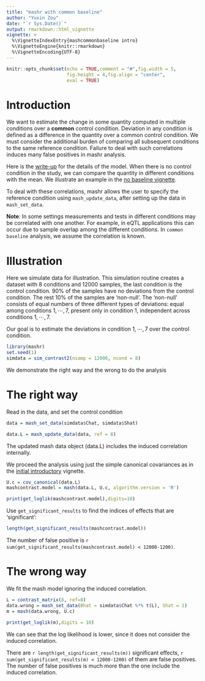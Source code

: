 ```yaml
---
title: "mashr with common baseline"
author: "Yuxin Zou"
date: "`r Sys.Date()`"
output: rmarkdown::html_vignette
vignette: >
  %\VignetteIndexEntry{mashcommonbaseline intro}
  %\VignetteEngine{knitr::rmarkdown}
  %\VignetteEncoding{UTF-8}
---
```


```r
knitr::opts_chunk$set(echo = TRUE,comment = "#",fig.width = 5,
                      fig.height = 4,fig.align = "center",
                      eval = TRUE)
```

# Introduction

We want to estimate the change in some quantity computed in multiple conditions over a **common** control condition. Deviation in any condition is defined as a difference in the quantity over a common control condition. We must consider the additional burden of comparing all subsequent conditions to the same reference condition. Failure to deal with such correlations induces many false positives in mashr analysis.

Here is the [write-up](MASH_baseline.pdf) for the details of the model. When there is no control condition in the study, we can compare the quantity in different conditions with the mean. We illustrate an example in the [no baseline vignette](intro_mashnobaseline.html).

To deal with these correlations, mashr allows the user to specify the reference condition using `mash_update_data`, after setting up the data in `mash_set_data`. 

**Note**: In some settings measurements and tests in different conditions may be correlated with one another. For example, in eQTL applications this can occur due to sample overlap among the different conditions. In `common baseline` analysis, we assume the correlation is known.

# Illustration

Here we simulate data for illustration. This simulation routine creates a dataset with 8 conditions and 12000 samples, the last condition is the control condition. 90% of the samples have no deviations from the control condition. The rest 10% of the samples are 'non-null'. The 'non-null' consists of equal numbers of three different types of deviations: equal among conditions $1, \cdots, 7$, present only in condition 1, independent across conditions $1, \cdots, 7$.

Our goal is to estimate the deviations in condition $1, \cdots, 7$ over the control condition.

```r
library(mashr)
set.seed(1)
simdata = sim_contrast2(nsamp = 12000, ncond = 8)
```

We demonstrate the right way and the wrong to do the analysis

# The right way

Read in the data, and set the control condition
```r
data = mash_set_data(simdata$Chat, simdata$Shat)

data.L = mash_update_data(data, ref = 8)
```

The updated mash data object (data.L) includes the induced correlation internally.

We proceed the analysis using just the simple canonical covariances as in the [initial introductory](intro_mash.html) vignette.

```r
U.c = cov_canonical(data.L)
mashcontrast.model = mash(data.L, U.c, algorithm.version = 'R')
```

```r
print(get_loglik(mashcontrast.model),digits=10)
```

Use `get_significant_results` to find the indices of effects that are 'significant':
```r
length(get_significant_results(mashcontrast.model))
```

The number of false positive is `r sum(get_significant_results(mashcontrast.model) < 12000-1200)`.

# The wrong way

We fit the mash model ignoring the induced correlation.

```r
L = contrast_matrix(8, ref=8)
data.wrong = mash_set_data(Bhat = simdata$Chat %*% t(L), Shat = 1)
m = mash(data.wrong, U.c)
```
```r
print(get_loglik(m),digits = 10)
```

We can see that the log likelihood is lower, since it does not consider the induced correlation. 

There are `r length(get_significant_results(m))` significant effects, `r sum(get_significant_results(m) < 12000-1200)` of them are false positives. The number of false positives is much more than the one include the induced correlation.





